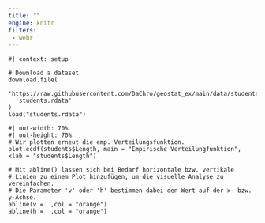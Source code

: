 ```yaml
---
title: ""
engine: knitr
filters:
 - webr
---
```


```webr-r

#| context: setup

# Download a dataset
download.file(
  'https://raw.githubusercontent.com/DaChro/geostat_ex/main/data/students.rdata',
  'students.rdata'
)
load("students.rdata")

```

```webr-r
#| out-width: 70%
#| out-height: 70%
# Wir plotten erneut die emp. Verteilungsfunktion.
plot.ecdf(students$Length, main = "Empirische Verteilungfunktion", xlab = "students$Length")

# Mit abline() lassen sich bei Bedarf horizontale bzw. vertikale 
# Linien zu einem Plot hinzufügen, um die visuelle Analyse zu vereinfachen.
# Die Parameter 'v' oder 'h' bestimmen dabei den Wert auf der x- bzw. y-Achse.
abline(v =  ,col = "orange")
abline(h =  ,col = "orange")
```

